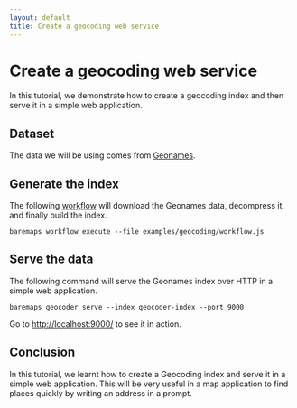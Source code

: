 ```yaml
---
layout: default
title: Create a geocoding web service
---
```


# Create a geocoding web service

In this tutorial, we demonstrate how to create a geocoding index and then serve it in a simple web application.

## Dataset

The data we will be using comes from [Geonames](https://geonames.com).

## Generate the index

The following [workflow](https://raw.githubusercontent.com/apache/incubator-baremaps/main/examples/geocoding/workflow.js) will download the Geonames data, decompress it, and finally build the index.

```
baremaps workflow execute --file examples/geocoding/workflow.js
```

## Serve the data

The following command will serve the Geonames index over HTTP in a simple web application.

```
baremaps geocoder serve --index geocoder-index --port 9000
```

Go to [http://localhost:9000/](http://localhost:9000/) to see it in action.

## Conclusion

In this tutorial, we learnt how to create a Geocoding index and serve it in a simple web application. 
This will be very useful in a map application to find places quickly by writing an address in a prompt.
